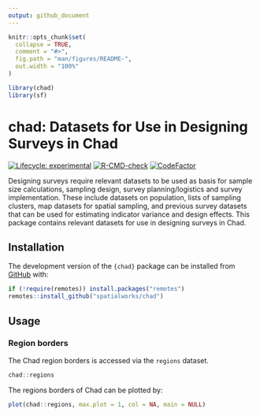 ```yaml
---
output: github_document
---
```


<!-- README.md is generated from README.Rmd. Please edit that file -->

```r
knitr::opts_chunk$set(
  collapse = TRUE,
  comment = "#>",
  fig.path = "man/figures/README-",
  out.width = "100%"
)

library(chad)
library(sf)
```

# chad: Datasets for Use in Designing Surveys in Chad

<!-- badges: start -->
[![Lifecycle: experimental](https://img.shields.io/badge/lifecycle-experimental-orange.svg)](https://lifecycle.r-lib.org/articles/stages.html#experimental)
[![R-CMD-check](https://github.com/spatialworks/chad/workflows/R-CMD-check/badge.svg)](https://github.com/spatialworks/chad/actions)
[![CodeFactor](https://www.codefactor.io/repository/github/spatialworks/chad/badge)](https://www.codefactor.io/repository/github/spatialworks/chad)
<!-- badges: end -->

Designing surveys require relevant datasets to be used as basis for sample size calculations, sampling design, survey planning/logistics and survey implementation. These include datasets on population, lists of sampling clusters, map datasets for spatial sampling, and previous survey datasets that can be used for estimating indicator variance and design effects. This package contains relevant datasets for use in designing surveys in Chad.

## Installation

The development version of the `{chad}` package can be installed from [GitHub](https://github.com/) with:

``` r
if (!require(remotes)) install.packages("remotes")
remotes::install_github("spatialworks/chad")
```

## Usage

### Region borders

The Chad region borders is accessed via the `regions` dataset.

```r
chad::regions
```

The regions borders of Chad can be plotted by:

```r
plot(chad::regions, max.plot = 1, col = NA, main = NULL)
```
